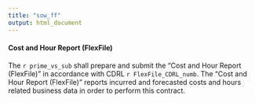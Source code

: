 ```yaml
---
title: "sow_ff"
output: html_document
---
```


#### Cost and Hour Report (FlexFile)
The `r prime_vs_sub` shall prepare and submit the "Cost and Hour Report (FlexFile)" in accordance with CDRL `r FlexFile_CDRL_numb`. The "Cost and Hour Report (FlexFile)" reports incurred and forecasted costs and hours related business data in order to perform this contract.
